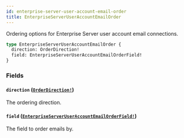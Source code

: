 ```yaml
---
id: enterprise-server-user-account-email-order
title: EnterpriseServerUserAccountEmailOrder
---
```


Ordering options for Enterprise Server user account email connections.

```graphql
type EnterpriseServerUserAccountEmailOrder {
  direction: OrderDirection!
  field: EnterpriseServerUserAccountEmailOrderField!
}
```

### Fields

#### `direction` ([`OrderDirection!`](/docs/api/enums/order-direction))

The ordering direction.

#### `field` ([`EnterpriseServerUserAccountEmailOrderField!`](/docs/api/enums/enterprise-server-user-account-email-order-field))

The field to order emails by.

